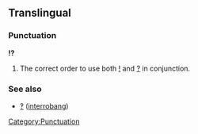 ==Translingual==
===Punctuation===
'''!?'''

# The correct order to use both [[!]] and [[?]] in conjunction.

===See also===
*[[‽]] ([[interrobang]])

[[Category:Punctuation]]